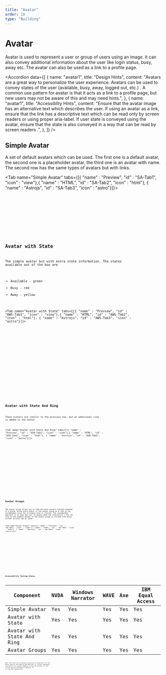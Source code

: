 ```yaml
---
title: "Avatar"
order: 10
type: "Building"
---
```



# Avatar

Avatar is used to represent a user or group of users using an image. It can also convey additional information about the user like login status, busy, away etc. The avatar can also be used as a link to a profile page.

<Accordion
  data={[
    {
      name: "avatar1",
      title: "Design Hints",
      content:
        "Avatars are a great way to personalize the user experience. Avatars can be used to convey states of the user (available, busy, away, logged out, etc.) . A common use pattern for avatar is that it acts as a link to a profile page, but new users may not be aware of this and may need hints.",
    },
    {
      name: "avatar1",
      title: "Accessiblity Hints",
      content:
        "Ensure that the avatar image has an alternative text which describes the user. If using an avatar as a link, ensure that the link has a descriptive text which can be read only by screen readers or using proper aria-label. If user state is conveyed using the avatar, ensure that the state is also conveyed in a way that can be read by screen readers .",
    },
  ]}
/>



## Simple Avatar

A set of default avatars which can be used. The first one is a default avatar, the second one is a placeholder avatar, the third one is an avatar with name. The second row has the same types of avatars but with links.

<Tab name="Simple Avatar" tabs={[{ "name" : "Preview", "id" : "SA-Tab1", "icon" : "view"},{ "name" : "HTML", "id" : "SA-Tab2", "icon" : "html"}, { "name" : "Astrojs", "id" : "SA-Tab3", "icon" : "astro"}]}>

<section
  id="SA-Tab1-panel"
  aria-labelledby="SA-Tab1"
  role="tabpanel"
  data-role="tabpanel">
  <div class="grid justify-center  p-6 w-full">
    <Avatar />
  </div>
</section>

<section id ="SA-Tab2-panel" role="tabpanel" data-role="tabpanel" aria-labelledby="SA-Tab2" class="hidden">

<Code
  code={AvatarCode}
  lang="html"
  wrap="true"
  data-pagefind-ignore
/>

</section>

<section id ="SA-Tab3-panel" role="tabpanel" data-role="tabpanel" aria-labelledby="SA-Tab3" class="hidden">

<Code
  code={AvatarCodeAstro}
  lang="astro"
  title="Avatar.astro"
  wrap="true"
  data-pagefind-ignore
/>

</section>

</Tab>

## Avatar with State

The simple avatar but with extra state information. The states available out of the box are

- Available - green
- Busy - red
- Away - yellow

<Tab name="Avatar with State" tabs={[{ "name" : "Preview", "id" : "AWS-Tab1", "icon" : "view"},{ "name" : "HTML", "id" : "AWS-Tab2", "icon" : "html"}, { "name" : "Astrojs", "id" : "AWS-Tab3", "icon" : "astro"}]}>

<section
  id="AWS-Tab1-panel"
  aria-labelledby="AWS-Tab1"
  role="tabpanel"
  data-role="tabpanel">
  <div class="grid justify-center  p-6">
    <AvatarWithState />
  </div>
</section>

<section id ="AWS-Tab2-panel" role="tabpanel" data-role="tabpanel" aria-labelledby="AWS-Tab2" class="hidden">

<Code
  code={AvatarWithStateCode}
  lang="html"
  wrap="true"
  data-pagefind-ignore
/>

</section>

<section id ="AWS-Tab3-panel" role="tabpanel" data-role="tabpanel" aria-labelledby="AWS-Tab3" class="hidden">

<Code
  code={AvatarWithStateCodeAstro}
  lang="astro"
  title="AvatarWithState.astro"
  wrap="true"
  data-pagefind-ignore
/>

</section>

</Tab>

## Avatar with State And Ring

These avatars are similar to the previous one, but an additional ring is added to the avatar.

<Tab name="Avatar with State And Ring" tabs={[{ "name" : "Preview", "id" : "ASR-Tab1", "icon" : "view"},{ "name" : "HTML", "id" : "ASR-Tab2", "icon" : "html"}, { "name" : "Astrojs", "id" : "ASR-Tab3", "icon" : "astro"}]}>

<section
  id="ASR-Tab1-panel"
  aria-labelledby="ASR-Tab1"
  role="tabpanel"
  data-role="tabpanel">
  <div class="grid justify-center  p-6">
    <AvatarWithRing />
  </div>
</section>

<section id ="ASR-Tab2-panel" role="tabpanel" data-role="tabpanel" aria-labelledby="ASR-Tab2" class="hidden">

<Code
  code={AvatarWithRingCode}
  lang="html"
  wrap="true"
  data-pagefind-ignore
/>

</section>

<section id ="ASR-Tab3-panel" role="tabpanel" data-role="tabpanel" aria-labelledby="ASR-Tab3" class="hidden">

<Code
  code={AvatarWithRingCodeAstro}
  lang="astro"
  title="AvatarWithState.astro"
  wrap="true"
  data-pagefind-ignore
/>

</section>

</Tab>


## Avatar Groups

The avatar group allows you to show multiple avatars stacked together in a group. Using every avatar in the avatar group as a link is not recommended since the clickable area is limited. The recommended approach is to show the list of people when the link/button ( the +22 link in the example below) on the avatar group is clicked from which further actions can be taken.

<Tab name="Avatar Groups" tabs={[{ "name" : "Preview", "id" : "AG-Tab1", "icon" : "view"},{ "name" : "HTML", "id" : "AG-Tab2", "icon" : "html"}, { "name" : "Astrojs", "id" : "AG-Tab3", "icon" : "astro"}]}>

<section
  id="AG-Tab1-panel"
  aria-labelledby="AG-Tab1"
  role="tabpanel"
  data-role="tabpanel">
  <div class="grid justify-center  p-6">
    <AvatarGroup />
  </div>
</section>

<section id ="AG-Tab2-panel" role="tabpanel" data-role="tabpanel" aria-labelledby="AG-Tab2" class="hidden">

<Code
  code={AvatarGroupCode}
  lang="html"
  wrap="true"
  data-pagefind-ignore
/>

</section>

<section id ="AG-Tab3-panel" role="tabpanel" data-role="tabpanel" aria-labelledby="AG-Tab3" class="hidden">

<Code
  code={AvatarGroupCodeAstro}
  lang="astro"
  title="AvatarWithState.astro"
  wrap="true"
  data-pagefind-ignore
/>

</section>

</Tab>

## Accessibility Testing Status

| Component                  | NVDA | Windows Narrator | WAVE | Axe | IBM Equal Access |
| -------------------------- | ---- | ---------------- | ---- | --- | ---------------- |
| Simple Avatar              | Yes  | Yes              | Yes  | Yes | Yes              |
| Avatar with State          | Yes  | Yes              | Yes  | Yes | Yes              |
| Avatar with State And Ring | Yes  | Yes              | Yes  | Yes | Yes              |
| Avatar Groups              | Yes  | Yes              | Yes  | Yes | Yes              |

Note that there are no defined accessibility guidelines for the avatar pattern described by WAI-ARIA APG, so ravixUI implements accessbility for avatars keeping in mind the patterns for the `role=img` and the accessbility patterns for `<a>` tag where appropriate.
